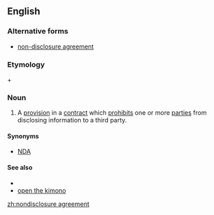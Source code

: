 ==English==

===Alternative forms===
*[[non-disclosure agreement]]

===Etymology===
{{term|nondisclosure}} + {{term|agreement}}

===Noun===
{{en-noun|sg=[[nondisclosure]] [[agreement]]}}

# {{legal|business}} A [[provision]] in a [[contract]] which [[prohibits]] one or more [[party|parties]] from disclosing information to a third party.

====Synonyms====
* [[NDA]]

====See also====
*{{pedialite}}
*[[open the kimono]]

[[zh:nondisclosure agreement]]